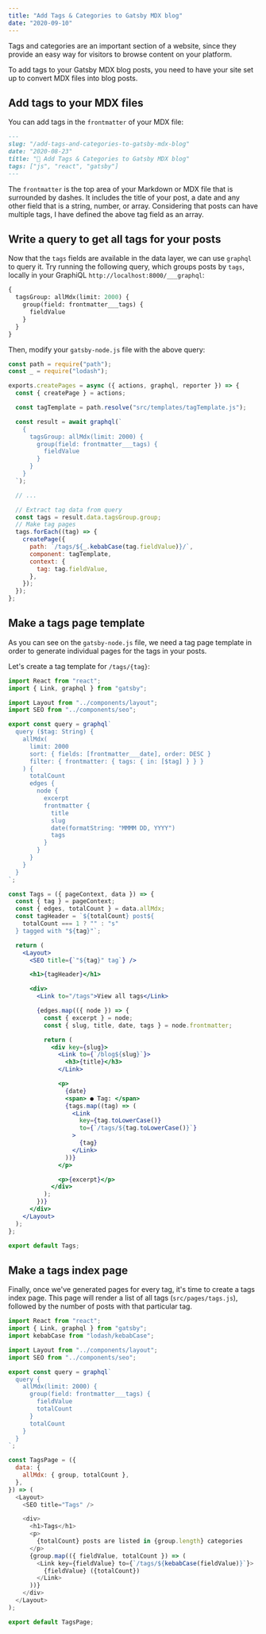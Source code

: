 ```yaml
---
title: "Add Tags & Categories to Gatsby MDX blog"
date: "2020-09-10"
---
```


Tags and categories are an important section of a website, since they provide an easy way for visitors to browse content on your platform.

To add tags to your Gatsby MDX blog posts, you need to have your site set up to convert MDX files into blog posts.

## Add tags to your MDX files

You can add tags in the `frontmatter` of your MDX file:

```add-tags-and-categories-to-gatsby-mdx-blog.md
---
slug: "/add-tags-and-categories-to-gatsby-mdx-blog"
date: "2020-08-23"
title: "🕺 Add Tags & Categories to Gatsby MDX blog"
tags: ["js", "react", "gatsby"]
---
```

The `frontmatter` is the top area of your Markdown or MDX file that is surrounded by dashes.
It includes the title of your post, a date and any other field that is a string, number, or array.
Considering that posts can have multiple tags, I have defined the above tag field as an array.

## Write a query to get all tags for your posts

Now that the `tags` fields are available in the data layer, we can use `graphql` to query it.
Try running the following query, which groups posts by `tags`, locally in your GraphiQL `http://localhost:8000/___graphql`:

```graphql
{
  tagsGroup: allMdx(limit: 2000) {
    group(field: frontmatter___tags) {
      fieldValue
    }
  }
}
```

Then, modify your `gatsby-node.js` file with the above query:

```gatsby-node.js
const path = require("path");
const _ = require("lodash");

exports.createPages = async ({ actions, graphql, reporter }) => {
  const { createPage } = actions;

  const tagTemplate = path.resolve("src/templates/tagTemplate.js");

  const result = await graphql(`
    {
      tagsGroup: allMdx(limit: 2000) {
        group(field: frontmatter___tags) {
          fieldValue
        }
      }
    }
  `);

  // ...

  // Extract tag data from query
  const tags = result.data.tagsGroup.group;
  // Make tag pages
  tags.forEach((tag) => {
    createPage({
      path: `/tags/${_.kebabCase(tag.fieldValue)}/`,
      component: tagTemplate,
      context: {
        tag: tag.fieldValue,
      },
    });
  });
};
```

## Make a tags page template

As you can see on the `gatsby-node.js` file, we need a tag page template in order to generate individual pages for the tags in your posts.

Let's create a tag template for `/tags/{tag}`:

```tagTemplate.jsx
import React from "react";
import { Link, graphql } from "gatsby";

import Layout from "../components/layout";
import SEO from "../components/seo";

export const query = graphql`
  query ($tag: String) {
    allMdx(
      limit: 2000
      sort: { fields: [frontmatter___date], order: DESC }
      filter: { frontmatter: { tags: { in: [$tag] } } }
    ) {
      totalCount
      edges {
        node {
          excerpt
          frontmatter {
            title
            slug
            date(formatString: "MMMM DD, YYYY")
            tags
          }
        }
      }
    }
  }
`;

const Tags = ({ pageContext, data }) => {
  const { tag } = pageContext;
  const { edges, totalCount } = data.allMdx;
  const tagHeader = `${totalCount} post${
    totalCount === 1 ? "" : "s"
  } tagged with "${tag}"`;

  return (
    <Layout>
      <SEO title={`"${tag}" tag`} />

      <h1>{tagHeader}</h1>

      <div>
        <Link to="/tags">View all tags</Link>

        {edges.map(({ node }) => {
          const { excerpt } = node;
          const { slug, title, date, tags } = node.frontmatter;

          return (
            <div key={slug}>
              <Link to={`/blog${slug}`}>
                <h3>{title}</h3>
              </Link>

              <p>
                {date}
                <span> ● Tag: </span>
                {tags.map((tag) => (
                  <Link
                    key={tag.toLowerCase()}
                    to={`/tags/${tag.toLowerCase()}`}
                  >
                    {tag}
                  </Link>
                ))}
              </p>

              <p>{excerpt}</p>
            </div>
          );
        })}
      </div>
    </Layout>
  );
};

export default Tags;
```

## Make a tags index page

Finally, once we've generated pages for every tag, it's time to create a tags index page.
This page will render a list of all tags (`src/pages/tags.js`), followed by the number of posts with that particular tag.

```src/pages/tags.js
import React from "react";
import { Link, graphql } from "gatsby";
import kebabCase from "lodash/kebabCase";

import Layout from "../components/layout";
import SEO from "../components/seo";

export const query = graphql`
  query {
    allMdx(limit: 2000) {
      group(field: frontmatter___tags) {
        fieldValue
        totalCount
      }
      totalCount
    }
  }
`;

const TagsPage = ({
  data: {
    allMdx: { group, totalCount },
  },
}) => (
  <Layout>
    <SEO title="Tags" />

    <div>
      <h1>Tags</h1>
      <p>
        {totalCount} posts are listed in {group.length} categories
      </p>
      {group.map(({ fieldValue, totalCount }) => (
        <Link key={fieldValue} to={`/tags/${kebabCase(fieldValue)}`}>
          {fieldValue} ({totalCount})
        </Link>
      ))}
    </div>
  </Layout>
);

export default TagsPage;
```
